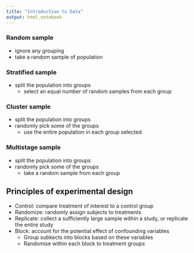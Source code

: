 ```yaml
---
title: "Introduction to Data"
output: html_notebook
---
```


### Random sample

  * ignore any grouping
  * take a random sample of population

### Stratified sample

  * split the population into groups
    * select an equal number of random samples from each group

### Cluster sample

  * split the population into groups
  * randomly pick some of the groups
    * use the entire population in each group selected

### Multistage sample

  * split the population into groups
  * randomly pick some of the groups
    * take a random sample from each group
  

## Principles of experimental design

  * Control: compare treatment of interest to a control group
  * Randomize: randomly assign subjects to treatments
  * Replicate: collect a sufficiently large sample within a study, or replicate the entire study
  * Block: account for the potential effect of confounding variables
    * Group subkects into blocks based on these variables
    * Randomise within each block to treatment groups
